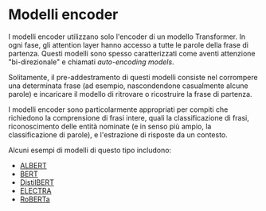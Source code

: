 # Modelli encoder

<Youtube id="MUqNwgPjJvQ" />

I modelli encoder utilizzano solo l'encoder di un modello Transformer. In ogni fase, gli attention layer hanno accesso a tutte le parole della frase di partenza. Questi modelli sono spesso caratterizzati come aventi attenzione "bi-direzionale" e chiamati *auto-encoding models*.

Solitamente, il pre-addestramento di questi modelli consiste nel corrompere una determinata frase (ad esempio, nascondendone casualmente alcune parole) e incaricare il modello di ritrovare o ricostruire la frase di partenza.

I modelli encoder sono particolarmente appropriati per compiti che richiedono la comprensione di frasi intere, quali la classificazione di frasi, riconoscimento delle entità nominate (e in senso più ampio, la classificazione di parole), e l'estrazione di risposte da un contesto.

Alcuni esempi di modelli di questo tipo includono:

- [ALBERT](https://huggingface.co/transformers/model_doc/albert.html)
- [BERT](https://huggingface.co/transformers/model_doc/bert.html)
- [DistilBERT](https://huggingface.co/transformers/model_doc/distilbert.html)
- [ELECTRA](https://huggingface.co/transformers/model_doc/electra.html)
- [RoBERTa](https://huggingface.co/transformers/model_doc/roberta.html)
